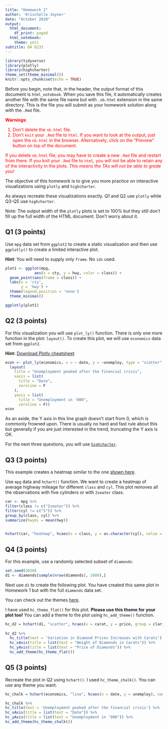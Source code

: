 ---
title: "Homework 2"
author: 'Krischelle Joyner'
date: "October 2020"
output:
  html_document:
    df_print: paged
  html_notebook:
    theme: yeti
subtitle: DA 6233
---

```{r setup, include=FALSE}
library(tidyverse)
library(plotly)
library(highcharter)
theme_set(theme_minimal())
knitr::opts_chunk$set(echo = TRUE)
```

Before you begin, note that, in the header, the output format of this document is `html_notebook`. When you save this file, it automatically creates another file with the same file name but with `.nb.html` extension in the same directory. This is the file you will submit as your homework solution along with the `.Rmd` file. 

<font color = "red"> 
**Warnings**: 

1) Don't delete the `nb.html` file. 
2) Don't `knit` your `.Rmd` file to `html`. If you want to look at the output, just open the `nb.html` in the browser. Alternatively, click on the "Preview" button on top of the document.

If you delete `nb.html` file, you may have to create a new `.Rmd` file and restart from there. If you knit your `.Rmd` file to `html`, you will not be able to retain any of the interactivity in the plots. *This means the TAs will not be able to grade you!*
</font>


The objective of this homework is to give you more practice on interactive visualizations using `plotly` and `highcharter`. 

As always recreate these visualizations exactly. Q1 and Q2 use `plotly` while Q3-Q5 use `highcharter`. 

Note: The output width of the `plotly` plots is set to 100% but they still don't fill up the full width of the HTML document. Don't worry about it.

## Q1 (3 points)

Use `mpg` data set from `ggplot2` to create a static visualization and then use `ggplotly()` to create a limited interactive plot.

**Hint**: You will need to supply only `frame`. No `ids` used.

```{r warning=FALSE, out.width='150%'}
plot1 <- ggplot(mpg, 
             aes(x = cty, y = hwy, color = class)) +
  geom_point(aes(frame = class)) +
  labs(x = 'cty',
       y = 'hwy') +
  theme(legend.position = 'none')
  theme_minimal()

ggplotly(plot1)
```


## Q2 (3 points)

For this visualization you will use `plot_ly()` function. There is only one more function in the plot: `layout()`.  To create this plot, we will use `economics` data set from `ggplot2`.

**Hint:** [Download Plotly cheatsheet](https://images.plot.ly/plotly-documentation/images/r_cheat_sheet.pdf)

```{r}
econ <- plot_ly(economics, x = ~ date, y = ~unemploy, type = "scatter", mode = "lines") %>% 
  layout(
    title = "Unemployment peaked after the financial crisis",
    xaxis = list(
      title = "Date",
      zeroline = F
    ),
    yaxis = list(
      title = "Unemployment in '000",
      zeroline = F))
econ
```

As an aside, the Y axis in this line graph doesn't start from 0, which is commonly frowned upon. There is usually no hard and fast rule about this but generally if you are just interested in the trend, truncating the Y axis is OK.


For the next three questions, you will use [`highcharter`](https://jkunst.com/highcharter/). 

## Q3 (3 points)
This example creates a heatmap similar to the one [shown here](https://jkunst.com/highcharter/articles/highcharter.html).

Use `mpg` data and `hchart()` function. We want to create a heatmap of average highway mileage for different `class` and `cyl`. This plot removes all the observations with five cylinders or with `2seater` class.

```{r}
car <- mpg %>%
filter(class != c("2seater")) %>%
filter(cyl != c("5")) %>% 
group_by(class, cyl) %>%
summarize(hwymi = mean(hwy))
  

hchart(car, "heatmap", hcaes(x = class, y = as.character(cyl), value = hwymi), name = "Series 1") 
```

## Q4 (3 points)

For this example, use a randomly selected subset of `diamonds`:

```{r}
set.seed(2020)
d1 <- diamonds[sample(nrow(diamonds), 1000),]
```

Next use `d1` to create the following plot. You have created this same plot in Homework 1 but with the full `diamonds` data set. 

You can check out the themes [here](https://jkunst.com/highcharter/articles/themes.html).

I have used `hc_theme_flat()` for this plot. **Please use this theme for your plot too!**
You can add a theme to the plot using `hc_add_theme()` function.

```{r}
hc_d2 = hchart(d1, "scatter", hcaes(x = carat, y = price, group = clarity)) 
  
hc_d2 %>% 
  hc_title(text = 'Variation in Diamond Prices Increases with Carats') %>% 
  hc_xAxis(title = list(text = "Weight of Diamonds in Carats")) %>% 
  hc_yAxis(title = list(text = "Price of Diamonds")) %>% 
  hc_add_theme(hc_theme_flat())
```


## Q5 (3 points)

Recreate the plot in Q2 using `hchart()`. I used `hc_theme_chalk()`. You can use any theme you want.


```{r fig.width=9}
hc_chalk = hchart(economics, "line", hcaes(x = date, y = unemploy), name = "Unemployment")

hc_chalk %>% 
hc_title(text = 'Unemployment peaked after the financial crisis') %>% 
hc_xAxis(title = list(text = "Date")) %>% 
hc_yAxis(title = list(text = "Unemployment in ’000")) %>% 
hc_add_theme(hc_theme_chalk())
```

